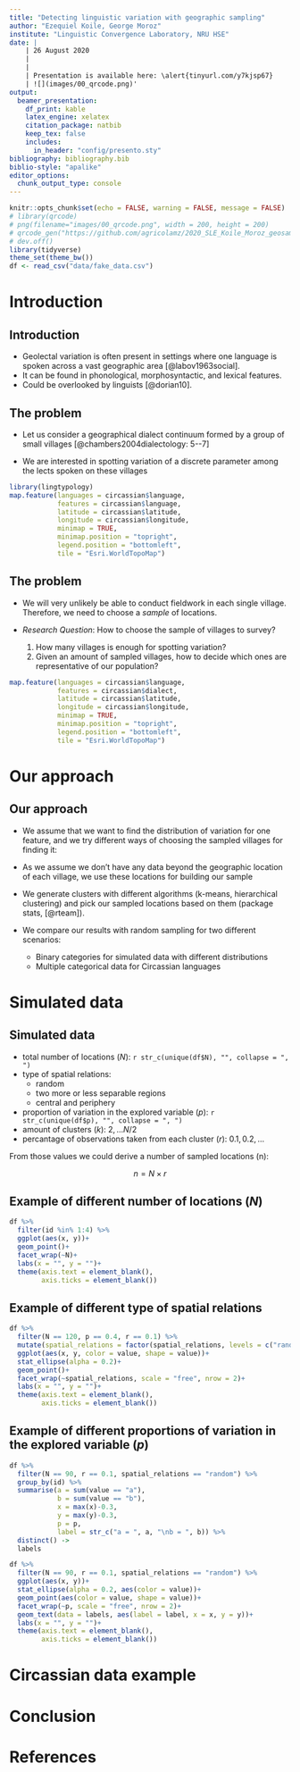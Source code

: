 ```yaml
---
title: "Detecting linguistic variation with geographic sampling"
author: "Ezequiel Koile, George Moroz"
institute: "Linguistic Convergence Laboratory, NRU HSE"
date: |
    | 26 August 2020
    |
    |    
    | Presentation is available here: \alert{tinyurl.com/y7kjsp67}
    | ![](images/00_qrcode.png)'
output: 
  beamer_presentation:
    df_print: kable
    latex_engine: xelatex
    citation_package: natbib
    keep_tex: false
    includes:
      in_header: "config/presento.sty"
bibliography: bibliography.bib
biblio-style: "apalike"
editor_options: 
  chunk_output_type: console
---
```


```r
knitr::opts_chunk$set(echo = FALSE, warning = FALSE, message = FALSE)
# library(qrcode)
# png(filename="images/00_qrcode.png", width = 200, height = 200)
# qrcode_gen("https://github.com/agricolamz/2020_SLE_Koile_Moroz_geosampling/raw/master/2020_SLE_Koile_Moroz_geosampling.pdf")
# dev.off()
library(tidyverse)
theme_set(theme_bw())
df <- read_csv("data/fake_data.csv")
```

# Introduction

## Introduction

* Geolectal variation is often present in settings where one language is spoken across a vast geographic area [@labov1963social].
* It can be found in phonological, morphosyntactic, and lexical features. 
* Could be overlooked by linguists [@dorian10].

## The problem

* Let us consider a geographical dialect continuum formed by a group of small villages [@chambers2004dialectology: 5--7]

* We are interested in spotting variation of a discrete parameter among the lects spoken on these villages

```r
library(lingtypology)
map.feature(languages = circassian$language,
            features = circassian$language,
            latitude = circassian$latitude,
            longitude = circassian$longitude, 
            minimap = TRUE,
            minimap.position = "topright",
            legend.position = "bottomleft",
            tile = "Esri.WorldTopoMap")
```

## The problem

* We will very unlikely be able to conduct fieldwork in each single village. Therefore, we need to choose a *sample* of locations.

* *Research Question*: How to choose the sample of villages to survey? 
    1) How many villages is enough for spotting variation? 
    2) Given an amount of sampled villages, how to decide which ones are representative of our population?

```r
map.feature(languages = circassian$language,
            features = circassian$dialect,
            latitude = circassian$latitude,
            longitude = circassian$longitude, 
            minimap = TRUE,
            minimap.position = "topright",
            legend.position = "bottomleft",
            tile = "Esri.WorldTopoMap")
```


# Our approach

## Our approach

* We assume that we want to find the distribution of variation for one feature, and we try different ways of choosing the sampled villages for finding it:

* As we assume we don't have any data beyond the geographic location of each village, we use these locations for building our sample

* We generate clusters with different algorithms (k-means, hierarchical clustering) and pick our sampled locations based on them (package stats, [@rteam]).

* We compare our results with random sampling for two different scenarios: 
    * Binary categories for simulated data with different distributions
    * Multiple categorical data for Circassian languages


# Simulated data

## Simulated data

* total number of locations (*N*): `r str_c(unique(df$N), "", collapse = ", ")`
* type of spatial relations:
    * random
    * two more or less separable regions
    * central and periphery
* proportion of variation in the explored variable (*p*): `r str_c(unique(df$p), "", collapse = ", ")`
* amount of clusters (*k*): $2, \dots N/2$
* percantage of observations taken from each cluster (*r*): $0.1, 0.2, \dots$

From  those values we could derive a number of sampled locations (n):

$$n = N\times r$$

## Example of different number of locations (*N*)

```r
df %>% 
  filter(id %in% 1:4) %>% 
  ggplot(aes(x, y))+
  geom_point()+
  facet_wrap(~N)+
  labs(x = "", y = "")+
  theme(axis.text = element_blank(),
        axis.ticks = element_blank())
```


## Example of different type of spatial relations

```r
df %>% 
  filter(N == 120, p == 0.4, r == 0.1) %>% 
  mutate(spatial_relations = factor(spatial_relations, levels = c("random", "two_regions", "central_periphery"), labels = c("random", "two regions", "central-periphery"))) %>% 
  ggplot(aes(x, y, color = value, shape = value))+
  stat_ellipse(alpha = 0.2)+
  geom_point()+
  facet_wrap(~spatial_relations, scale = "free", nrow = 2)+
  labs(x = "", y = "")+
  theme(axis.text = element_blank(),
        axis.ticks = element_blank())
```

## Example of different proportions of variation in the explored variable (*p*)

```r
df %>% 
  filter(N == 90, r == 0.1, spatial_relations == "random") %>% 
  group_by(id) %>% 
  summarise(a = sum(value == "a"),
            b = sum(value == "b"),
            x = max(x)-0.3,
            y = max(y)-0.3,
            p = p,
            label = str_c("a = ", a, "\nb = ", b)) %>% 
  distinct() ->
  labels 

df %>% 
  filter(N == 90, r == 0.1, spatial_relations == "random") %>% 
  ggplot(aes(x, y))+
  stat_ellipse(alpha = 0.2, aes(color = value))+
  geom_point(aes(color = value, shape = value))+
  facet_wrap(~p, scale = "free", nrow = 2)+
  geom_text(data = labels, aes(label = label, x = x, y = y))+
  labs(x = "", y = "")+
  theme(axis.text = element_blank(),
        axis.ticks = element_blank())
```

# Circassian data example

# Conclusion

# References {.allowframebreaks}
